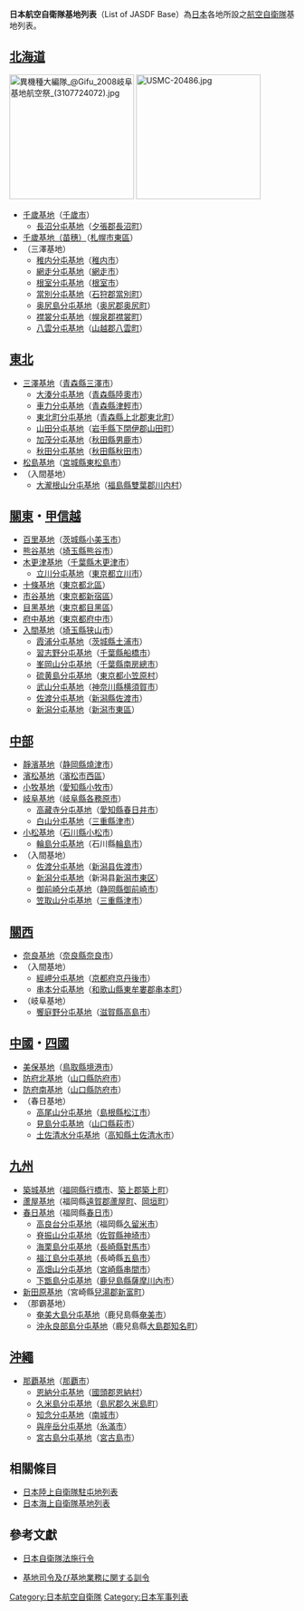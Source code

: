 {{japanese|japanese=航空自衛隊の基地一覧|kana=こうくうじえいたい の<br>きちいちらん|romaji=Koukuujieitai no<br>kichi ichiran}}
'''日本航空自衛隊基地列表'''（List of JASDF Base）為[[日本|日本]]各地所設之[[航空自衛隊|航空自衛隊]]基地列表。

== [[北海道|北海道]] ==
[[File:異機種大編隊_@Gifu_2008岐阜基地航空祭_(3107724072).jpg|220px]]
[[File:USMC-20486.jpg|220px]]

* [[千歲基地|千歲基地]]（[[千歲市|千歲市]]）
** [[長沼分屯基地|長沼分屯基地]]（[[夕張郡|夕張郡]][[長沼町|長沼町]]）
* [[苗穗分屯地|千歲基地（苗穗）]]（[[札幌市|札幌市]][[東區_(札幌市)|東區]]）
* （三澤基地）
** [[稚内分屯基地|稚内分屯基地]]（[[稚内市|稚内市]]）
** [[網走分屯基地|網走分屯基地]]（[[網走市|網走市]]）
** [[根室分屯基地|根室分屯基地]]（[[根室市|根室市]]）
** [[當別分屯基地|當別分屯基地]]（[[石狩郡|石狩郡]][[當別町|當別町]]）
** [[奥尻島分屯基地|奥尻島分屯基地]]（[[奥尻郡|奥尻郡]][[奥尻町|奥尻町]]）
** [[襟裳分屯基地|襟裳分屯基地]]（[[幌泉郡|幌泉郡]][[襟裳町|襟裳町]]）
** [[八雲分屯基地|八雲分屯基地]]（[[山越郡|山越郡]][[八雲町|八雲町]]）

== [[東北地方|東北]] ==
* [[三澤基地|三澤基地]]（[[青森縣|青森縣]][[三澤市|三澤市]]）
** [[大湊分屯基地|大湊分屯基地]]（[[青森縣|青森縣]][[陸奧市|陸奧市]]）
** [[車力分屯基地|車力分屯基地]]（[[青森縣|青森縣]][[津輕市|津輕市]]）
** [[東北町分屯基地|東北町分屯基地]]（[[青森縣|青森縣]][[上北郡|上北郡]][[東北町|東北町]]）
** [[山田分屯基地|山田分屯基地]]（[[岩手縣|岩手縣]][[下閉伊郡|下閉伊郡]][[山田町|山田町]]）
** [[加茂分屯基地|加茂分屯基地]]（[[秋田縣|秋田縣]][[男鹿市|男鹿市]]）
** [[秋田分屯基地|秋田分屯基地]]（[[秋田縣|秋田縣]][[秋田市|秋田市]]）
* [[松島基地|松島基地]]（[[宮城縣|宮城縣]][[東松島市|東松島市]]）
* （入間基地）
** [[大瀧根山分屯基地|大瀧根山分屯基地]]（[[福島縣|福島縣]][[雙葉郡|雙葉郡]][[川内村|川内村]]）

== [[關東地方|關東]]・[[甲信越地方|甲信越]] ==
* [[百里基地|百里基地]]（[[茨城縣|茨城縣]][[小美玉市|小美玉市]]）
* [[熊谷基地|熊谷基地]]（[[埼玉縣|埼玉縣]][[熊谷市|熊谷市]]）
* [[木更津駐屯地|木更津基地]]（[[千葉縣|千葉縣]][[木更津市|木更津市]]）
** [[東立川駐屯地|立川分屯基地]]（[[東京都|東京都]][[立川市|立川市]]）
* [[十條駐屯地|十條基地]]（[[東京都|東京都]][[北區_(東京都)|北區]]）
* [[市谷基地|市谷基地]]（[[東京都|東京都]][[新宿區|新宿區]]）
* [[防衛省目黑地區|目黑基地]]（[[東京都|東京都]][[目黑區|目黑區]]）
* [[府中基地|府中基地]]（[[東京都|東京都]][[府中市_(東京都)|府中市]]）
* [[入間基地|入間基地]]（[[埼玉縣|埼玉縣]][[狭山市|狭山市]]）
** [[霞浦駐屯地|霞浦分屯基地]]（[[茨城縣|茨城縣]][[土浦市|土浦市]]）
** [[習志野駐屯地|習志野分屯基地]]（[[千葉縣|千葉縣]][[船橋市|船橋市]]）
** [[峯岡山分屯基地|峯岡山分屯基地]]（[[千葉縣|千葉縣]][[南房總市|南房總市]]）
** [[硫磺島|硫黄島分屯基地]]（[[東京都|東京都]][[小笠原村|小笠原村]]）
** [[武山駐屯地|武山分屯基地]]（[[神奈川縣|神奈川縣]][[横須賀市|横須賀市]]）
** [[佐渡分屯基地|佐渡分屯基地]]（[[新潟縣|新潟縣]][[佐渡市|佐渡市]]）
** [[新潟分屯基地|新潟分屯基地]]（[[新潟市|新潟市]][[東區_(新潟市)|東區]]）

== [[中部地方|中部]] ==
* [[靜濱基地|靜濱基地]]（[[静岡縣|静岡縣]][[燒津市|燒津市]]）
* [[濱松基地|濱松基地]]（[[濱松市|濱松市]][[西區_(濱松市)|西區]]）
* [[小牧基地|小牧基地]]（[[愛知縣|愛知縣]][[小牧市|小牧市]]）
* [[岐阜基地|岐阜基地]]（[[岐阜縣|岐阜縣]][[各務原市|各務原市]]）
** [[高藏寺分屯基地|高藏寺分屯基地]]（[[愛知縣|愛知縣]][[春日井市|春日井市]]）
** [[白山分屯基地|白山分屯基地]]（[[三重縣|三重縣]][[津市_(日本)|津市]]）
* [[小松基地|小松基地]]（[[石川縣|石川縣]][[小松市|小松市]]）
** [[輪島分屯基地|輪島分屯基地]]（石川縣[[輪島市|輪島市]]）
*（入間基地）
** [[佐渡分屯基地|佐渡分屯基地]]（[[新潟县|新潟县]][[佐渡市|佐渡市]]）
** [[新潟分屯基地|新潟分屯基地]]（新潟县[[新潟市|新潟市]][[東区_(新潟市)|東区]]）
** [[御前崎分屯基地|御前崎分屯基地]]（[[静岡縣|静岡縣]][[御前崎市|御前崎市]]）
** [[笠取山分屯基地|笠取山分屯基地]]（[[三重縣|三重縣]][[津市_(日本)|津市]]）

== [[近畿地方|關西]] ==
* [[奈良基地|奈良基地]]（[[奈良縣|奈良縣]][[奈良市|奈良市]]）
*（入間基地）
** [[經岬分屯基地|經岬分屯基地]]（[[京都府|京都府]][[京丹後市|京丹後市]]）
** [[串本分屯基地|串本分屯基地]]（[[和歌山縣|和歌山縣]][[東牟婁郡|東牟婁郡]][[串本町|串本町]]）
*（岐阜基地）
** [[饗庭野分屯基地|饗庭野分屯基地]]（[[滋賀縣|滋賀縣]][[高島市|高島市]]）

== [[中國地方|中國]]・[[四國|四國]] ==
* [[美保飛行場|美保基地]]（[[鳥取縣|鳥取縣]][[境港市|境港市]]）
* [[防府北基地|防府北基地]]（[[山口縣|山口縣]][[防府市|防府市]]）
* [[防府南基地|防府南基地]]（[[山口縣|山口縣]][[防府市|防府市]]）
*（春日基地）
** [[高尾山分屯基地|高尾山分屯基地]]（[[島根縣|島根縣]][[松江市|松江市]]）
** [[見島分屯基地|見島分屯基地]]（[[山口縣|山口縣]][[萩市|萩市]]）
** [[土佐清水分屯基地|土佐清水分屯基地]]（[[高知縣|高知縣]][[土佐清水市|土佐清水市]]）

== [[九州_(日本)|九州]] ==
* [[築城基地|築城基地]]（[[福岡縣|福岡縣]][[行橋市|行橋市]]、[[築上郡|築上郡]][[築上町|築上町]]）
* [[蘆屋基地|蘆屋基地]]（福岡縣[[遠賀郡|遠賀郡]][[蘆屋町|蘆屋町]]、[[岡垣町|岡垣町]]）
* [[春日基地|春日基地]]（福岡縣[[春日市|春日市]]）
** [[高良台分屯基地|高良台分屯基地]]（福岡縣[[久留米市|久留米市]]）
** [[脊振山分屯基地|脊振山分屯基地]]（[[佐賀縣|佐賀縣]][[神埼市|神埼市]]）
** [[海栗島分屯基地|海栗島分屯基地]]（[[長崎縣|長崎縣]][[對馬市|對馬市]]）
** [[福江島分屯基地|福江島分屯基地]]（長崎縣[[五島市|五島市]]）
** [[高畑山分屯基地|高畑山分屯基地]]（[[宮崎縣|宮崎縣]][[串間市|串間市]]）
** [[下甑島分屯基地|下甑島分屯基地]]（[[鹿兒島縣|鹿兒島縣]][[薩摩川內市|薩摩川內市]]）
* [[新田原基地|新田原基地]]（宮崎縣[[兒湯郡|兒湯郡]][[新富町|新富町]]）
* （那霸基地）
** [[奄美大島分屯基地|奄美大島分屯基地]]（鹿兒島縣[[奄美市|奄美市]]）
** [[沖永良部島分屯基地|沖永良部島分屯基地]]（鹿兒島縣[[大島郡_(鹿兒島縣)|大島郡]][[知名町|知名町]]）

== [[沖繩|沖繩]] ==
* [[那覇空港|那覇基地]]（[[那覇市|那覇市]]）
** [[恩納分屯基地|恩納分屯基地]]（[[國頭郡|國頭郡]][[恩納村|恩納村]]）
** [[久米島分屯基地|久米島分屯基地]]（[[島尻郡|島尻郡]][[久米島町|久米島町]]）
** [[知念分屯基地|知念分屯基地]]（[[南城市|南城市]]）
** [[與座岳分屯基地|與座岳分屯基地]]（[[糸滿市|糸滿市]]）
** [[宮古島分屯基地|宮古島分屯基地]]（[[宮古島市|宮古島市]]）

==相關條目==
* [[日本陸上自衛隊駐屯地列表|日本陸上自衛隊駐屯地列表]]
* [[日本海上自衛隊基地列表|日本海上自衛隊基地列表]]

==參考文獻==
*{{ja icon}}[https://web.archive.org/web/20080407050124/http://law.e-gov.go.jp/htmldata/S29/S29SE179.html 日本自衛隊法施行令]
 
* [http://www.clearing.mod.go.jp/kunrei_data/a_fd/1965/ax19660128_00001_000.pdf 基地司令及び基地業務に関する訓令] {{Wayback|url=http://www.clearing.mod.go.jp/kunrei_data/a_fd/1965/ax19660128_00001_000.pdf |date=20200918095041 }}
{{航空自衛隊2}}

<!--{{デフォルトソート:こうくうしえいたいのきち}}-->



[[Category:日本航空自衛隊|Category:日本航空自衛隊]]
[[Category:日本军事列表|Category:日本军事列表]]